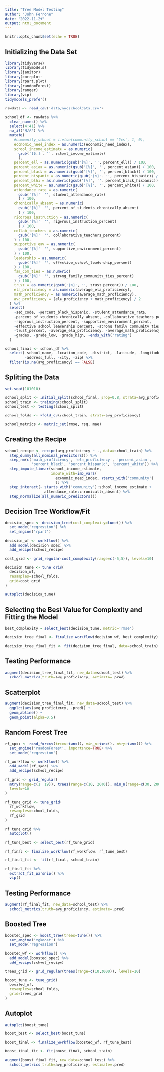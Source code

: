 ```yaml
---
title: "Tree Model Testing"
author: "John Ferrone"
date: "2022-11-29"
output: html_document
---
```


```r
knitr::opts_chunk$set(echo = TRUE)
```

## Initializing the Data Set

```r
library(tidyverse)
library(tidymodels)
library(janitor)
library(corrplot)
library(rpart.plot)
library(randomForest)
library(ranger)
library(vip)
tidymodels_prefer()

rawdata <- read_csv('data/nycschooldata.csv')

school_df <- rawdata %>%
  clean_names() %>%
  select(4:41) %>%
  na_if('N/A') %>%
  mutate(
    #community_school = ifelse(community_school == 'Yes', 1, 0),
    economic_need_index = as.numeric(economic_need_index),
    school_income_estimate = as.numeric(
      gsub('[$,]', '', school_income_estimate)
      ),
    percent_ell = as.numeric(gsub('[%]', '', percent_ell)) / 100,
    percent_asian = as.numeric(gsub('[%]', '', percent_asian)) / 100,
    percent_black = as.numeric(gsub('[%]', '', percent_black)) / 100,
    percent_hispanic = as.numeric(gsub('[%]', '', percent_hispanic)) / 100,
    percent_blhi = as.numeric(gsub('[%]', '', percent_black_hispanic)) / 100,
    percent_white = as.numeric(gsub('[%]', '', percent_white)) / 100,
    attendance_rate = as.numeric(
      gsub('[%]', '', student_attendance_rate)
      ) / 100,
    chronically_absent = as.numeric(
      gsub('[%]', '', percent_of_students_chronically_absent)
      ) / 100,
    rigorous_instruction = as.numeric(
      gsub('[%]', '', rigorous_instruction_percent)
      ) / 100,
    collab_teachers = as.numeric(
      gsub('[%]', '', collaborative_teachers_percent)
    ) / 100,
    supportive_env = as.numeric(
      gsub('[%]', '', supportive_environment_percent)
    ) / 100,
    leadership = as.numeric(
      gsub('[%]', '', effective_school_leadership_percent)
    ) / 100,
    fam_com_ties = as.numeric(
      gsub('[%]', '', strong_family_community_ties_percent)
    ) / 100,
    trust = as.numeric(gsub('[%]', '', trust_percent)) / 100,
    ela_proficiency = as.numeric(average_ela_proficiency),
    math_proficiency = as.numeric(average_math_proficiency),
    avg_proficiency = (ela_proficiency + math_proficiency) / 2
  ) %>%
  select(
    -sed_code, -percent_black_hispanic, -student_attendance_rate,
    -percent_of_students_chronically_absent, -collaborative_teachers_percent,
    -rigorous_instruction_percent, -supportive_environment_percent,
    -effective_school_leadership_percent, -strong_family_community_ties_percent,
    -trust_percent, -average_ela_proficiency, -average_math_proficiency, 
    -grades, -grade_low, -grade_high, -ends_with('rating')
  )

school_final <- school_df %>%
  select(-school_name, -location_code, -district, -latitude, -longitude, 
         -address_full, -city, -zip) %>%
  filter(is.na(avg_proficiency) == FALSE)
```

## Splitting the Data
```r
set.seed(101010)

school_split <- initial_split(school_final, prop=0.8, strata=avg_proficiency)
school_train <- training(school_split)
school_test <- testing(school_split)

school_folds <- vfold_cv(school_train, strata=avg_proficiency)

school_metrics <- metric_set(rmse, rsq, mae)
```

## Creating the Recipe
```r
school_recipe <- recipe(avg_proficiency ~ ., data=school_train) %>%
  step_dummy(all_nominal_predictors()) %>%
  step_rm(c('math_proficiency', 'ela_proficiency', 'percent_asian', 
            'percent_black', 'percent_hispanic', 'percent_white')) %>%
  step_impute_linear(school_income_estimate, 
                     impute_with=imp_vars(
                       economic_need_index, starts_with('community')
                       )) %>%
  step_interact(~ starts_with('community'):school_income_estimate +
                  attendance_rate:chronically_absent) %>%
  step_normalize(all_numeric_predictors())
```

## Decision Tree Workflow/Fit
```r
decision_spec <- decision_tree(cost_complexity=tune()) %>%
  set_mode('regression') %>%
  set_engine('rpart')

decision_wf <- workflow() %>%
  add_model(decision_spec) %>%
  add_recipe(school_recipe)

cost_grid <- grid_regular(cost_complexity(range=c(-5,5)), levels=10)

decision_tune <- tune_grid(
  decision_wf,
  resamples=school_folds,
  grid=cost_grid
)

autoplot(decision_tune)
```

## Selecting the Best Value for Complexity and Fitting the Model
```r
best_complexity = select_best(decision_tune, metric='rmse')

decision_tree_final <- finalize_workflow(decision_wf, best_complexity)

decision_tree_final_fit <- fit(decision_tree_final, data=school_train)
```

## Testing Performance
```r
augment(decision_tree_final_fit, new_data=school_test) %>%
  school_metrics(truth=avg_proficiency, estimate=.pred)
```
## Scatterplot
```r
augment(decision_tree_final_fit, new_data=school_test) %>%
  ggplot(aes(avg_proficiency, .pred)) +
  geom_abline() +
  geom_point(alpha=0.5)
```

## Random Forest Tree
```r
rf_spec <- rand_forest(trees=tune(), min_n=tune(), mtry=tune()) %>%
  set_engine('randomForest', importance=TRUE) %>%
  set_mode('regression')

rf_workflow <- workflow() %>%
  add_model(rf_spec) %>%
  add_recipe(school_recipe)

rf_grid <- grid_regular(
  mtry(range=c(1, 19)), trees(range=c(10, 2000)), min_n(range=c(30, 200)),
  levels=10
)

rf_tune_grid <- tune_grid(
  rf_workflow,
  resamples=school_folds,
  rf_grid
)
```

```r
rf_tune_grid %>%
  autoplot()
```

```r
rf_tune_best <- select_best(rf_tune_grid)

rf_final <- finalize_workflow(rf_workflow, rf_tune_best)

rf_final_fit <- fit(rf_final, school_train)

rf_final_fit %>% 
  extract_fit_parsnip() %>%
  vip()
```

## Testing Performance
```r
augment(rf_final_fit, new_data=school_test) %>%
  school_metrics(truth=avg_proficiency, estimate=.pred)
```

## Boosted Tree
```r
boosted_spec <- boost_tree(trees=tune()) %>%
  set_engine('xgboost') %>%
  set_mode('regression')

boosted_wf <- workflow() %>%
  add_model(boosted_spec) %>%
  add_recipe(school_recipe)

trees_grid <- grid_regular(trees(range=c(10,2000)), levels=10)

boost_tune <- tune_grid(
  boosted_wf,
  resamples=school_folds,
  grid=trees_grid
)
```

## Autoplot
```r
autoplot(boost_tune)
```

```r
boost_best <- select_best(boost_tune)

boost_final <- finalize_workflow(boosted_wf, rf_tune_best)

boost_final_fit <- fit(boost_final, school_train)
```


```r
augment(boost_final_fit, new_data=school_test) %>%
  school_metrics(truth=avg_proficiency, estimate=.pred)
```

